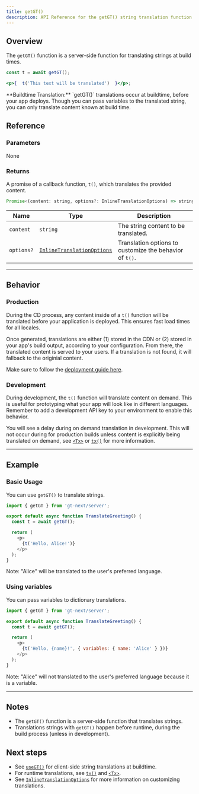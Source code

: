 ```yaml
---
title: getGT()
description: API Reference for the getGT() string translation function
---
```


## Overview

The `getGT()` function is a server-side function for translating strings at build times.

```jsx
const t = await getGT();

<p>{  t('This text will be translated')  }</p>;
```

<Callout>
**Buildtime Translation:**
`getGT()` translations occur at buildtime, before your app deploys.
Though you can pass variables to the translated string, you can only translate content known at build time.
</Callout>

## Reference
### Parameters
None

### Returns

A promise of a callback function, `t()`, which translates the provided content.

```jsx
Promise<(content: string, options?: InlineTranslationOptions) => string>
```

| Name                  | Type | Description                                                                 |
|-----------------------|--|-----------------------------------------------------------------------------|
| `content`             | `string` | The string content to be translated.                                     |
| `options?`            | [`InlineTranslationOptions`](/docs/next/api/types/inlineTranslationOptions) | Translation options to customize the behavior of `t()`. |

---

## Behavior


### Production
During the CD process, any content inside of a `t()` function will be translated before your application is deployed.
This ensures fast load times for all locales.

Once generated, translations are either (1) stored in the CDN or (2) stored in your app's build output, according to your configuration.
From there, the translated content is served to your users.
If a translation is not found, it will fallback to the originial content.

Make sure to follow the [deployment guide here](/docs/next/tutorials/quickdeploy).

### Development
During development, the `t()` function will translate content on demand.
This is useful for prototyping what your app will look like in different languages.
Remember to add a development API key to your environment to enable this behavior.

You will see a delay during on demand translation in development.
This will not occur during for production builds unless content is explicitly being translated on demand,
see [`<Tx>`](/docs/next/api/components/tx) or [`tx()`](/docs/next/api/strings/tx) for more information.

---


## Example

### Basic Usage
You can use `getGT()` to translate strings.

```javascript copy
import { getGT } from 'gt-next/server';

export default async function TranslateGreeting() {
  const t = await getGT();

  return (
    <p>
      {t('Hello, Alice!')}
    </p>
  );
}
```
Note: "Alice" will be translated to the user's preferred language.


### Using variables
You can pass variables to dictionary translations.

```javascript copy
import { getGT } from 'gt-next/server';

export default async function TranslateGreeting() {
  const t = await getGT();

  return (
    <p>
      {t('Hello, {name}!', { variables: { name: 'Alice' } })}
    </p>
  );
}
```
Note: "Alice" will not translated to the user's preferred language because it is a variable.

---

## Notes
 * The `getGT()` function is a server-side function that translates strings.
 * Translations strings with `getGT()` happen before runtime, during the build process (unless in development).

## Next steps
 * See [`useGT()`](/docs/next/api/dictionary/useGT) for client-side string translations at buildtime.
 * For runtime translations, see [`tx()`](/docs/next/api/strings/tx) and [`<Tx>`](/docs/next/api/components/tx).
 * See [`InlineTranslationOptions`](/docs/next/api/types/inlineTranslationOptions) for more information on customizing translations.